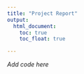 ```yaml
---
title: "Project Report"
output: 
  html_document:
    toc: true
    toc_float: true

---
```


*Add code here*